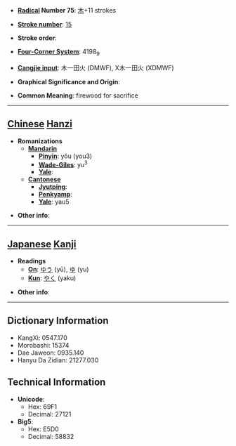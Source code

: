 * '''[[Wiktionary:Chinese radical index| Radical]] Number 75''': [[Wiktionary:Chinese radical index 木|木]]+11 strokes

* '''[[Wiktionary:Chinese total strokes index|Stroke number]]''': [[Wiktionary:Chinese total strokes index 15|15]]

* '''Stroke order''': 

* '''[[Wiktionary:Chinese four corner index|Four-Corner System]]''': 4198<sub>9</sub>

* '''[[Wiktionary:Chinese Cangjie index|Cangjie input]]''': 木一田火 (DMWF), X木一田火 (XDMWF)

* '''Graphical Significance and Origin''': 

* '''Common Meaning''': firewood for sacrifice

----

== [[Chinese]] [[Hanzi]] ==

* '''Romanizations'''
** '''[[Mandarin]]'''
*** '''[[Pinyin]]''': yǒu (you3)
*** '''[[Wade-Giles]]''': yu<sup>3</sup>
*** '''[[Yale]]''': 
** '''[[Cantonese]]'''
*** '''[[Jyutping]]''':
*** '''[[Penkyamp]]''': 
*** '''[[Yale]]''': yau5

* '''Other info''': 

----

== [[Japanese]] [[Kanji]] ==

* '''Readings'''
** '''[[On]]''': [[ゆう]] (yū), [[ゆ]] (yu)
** '''[[Kun]]''': [[やく]] (yaku)

* '''Other info''':  

----

== Dictionary Information ==

* KangXi: 0547.170
* Morobashi: 15374
* Dae Jaweon: 0935.140
* Hanyu Da Zidian: 21277.030

== Technical Information ==

* '''Unicode''':
** Hex: 69F1
** Decimal: 27121
* '''Big5''':
** Hex: E5D0
** Decimal: 58832